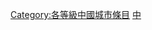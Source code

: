 {{catmore1|[[Wikipedia:中国城市专题|Wikipedia:中国城市专题]]}}
{{Articles by Quality| topic=中国城市|project=中国城市|format=TOC}}
{{Wikipedia category}}
{{emptycat}}
[[Category:各等級中國城市條目|Category:各等級中國城市條目]]
[[Category:列表級城市條目|中]]